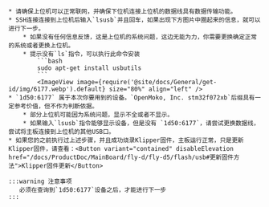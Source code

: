 

    * 请确保上位机可以正常联网，并确保下位机连接上位机的数据线具有数据传输功能。
    * SSH连接连接到上位机后输入`lsusb`并且回车，如果出现下方图片中圈起来的信息，就可以进行下一步。
        * 如果没有任何信息反馈，这是上位机的系统问题，这边无能为力，你需要更换确定正常的系统或者更换上位机。
        * 提示没有`ls`指令，可以执行此命令安装
            ```bash
            sudo apt-get install usbutils
            ```
            <ImageView image={require('@site/docs/General/get-id/img/6177.webp').default} size="80%" align="left" /> 
    * `1d50:6177` 属于本次你要用到的设备。`OpenMoko, Inc. stm32f072xb`后缀具有一定参考价值，但不作为判断依据。
        * 部分上位机可能因为系统问题，显示不全或者不显示。
        * 如果输入`lsusb`指令能够显示设备，但是没有 `1d50:6177`，请尝试更换数据线，尝试将主板连接到上位机的其他USB口。
    * 如果您的之前执行过上述步骤，并且成功烧录Klipper固件，主板运行正常，只是更新Klipper固件，请查看：<Button variant="contained" disableElevation href="/docs/ProductDoc/MainBoard/fly-d/fly-d5/flash/usb#更新固件方法">Klipper固件更新</Button>

    :::warning 注意事项
       必须在查询到`1d50:6177`设备之后，才能进行下一步
    :::
